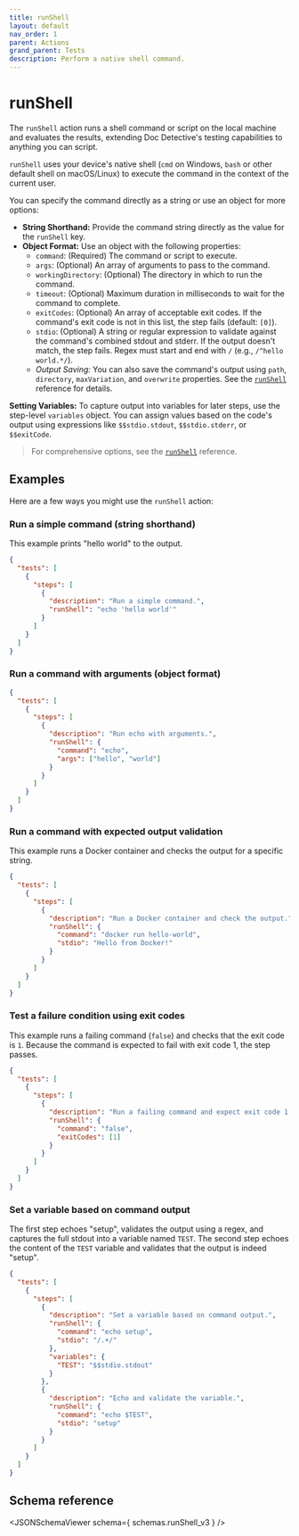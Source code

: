 ```yaml
---
title: runShell
layout: default
nav_order: 1
parent: Actions
grand_parent: Tests
description: Perform a native shell command.
---
```



# runShell

The `runShell` action runs a shell command or script on the local machine and evaluates the results, extending Doc Detective's testing capabilities to anything you can script.

`runShell` uses your device's native shell (`cmd` on Windows, `bash` or other default shell on macOS/Linux) to execute the command in the context of the current user.

You can specify the command directly as a string or use an object for more options:

- **String Shorthand:** Provide the command string directly as the value for the `runShell` key.
- **Object Format:** Use an object with the following properties:
  - `command`: (Required) The command or script to execute.
  - `args`: (Optional) An array of arguments to pass to the command.
  - `workingDirectory`: (Optional) The directory in which to run the command.
  - `timeout`: (Optional) Maximum duration in milliseconds to wait for the command to complete.
  - `exitCodes`: (Optional) An array of acceptable exit codes. If the command's exit code is not in this list, the step fails (default: `[0]`).
  - `stdio`: (Optional) A string or regular expression to validate against the command's combined stdout and stderr. If the output doesn't match, the step fails. Regex must start and end with `/` (e.g., `/^hello world.*/`).
  - *Output Saving:* You can also save the command's output using `path`, `directory`, `maxVariation`, and `overwrite` properties. See the [`runShell`](/docs/references/schemas/runshell) reference for details.
  
**Setting Variables:** To capture output into variables for later steps, use the step-level `variables` object. You can assign values based on the code's output using expressions like `$$stdio.stdout`, `$$stdio.stderr`, or `$$exitCode`.

> For comprehensive options, see the [`runShell`](/docs/references/schemas/runshell) reference.

## Examples

Here are a few ways you might use the `runShell` action:

### Run a simple command (string shorthand)

This example prints "hello world" to the output.

```json
{
  "tests": [
    {
      "steps": [
        {
          "description": "Run a simple command.",
          "runShell": "echo 'hello world'"
        }
      ]
    }
  ]
}
```

### Run a command with arguments (object format)

```json
{
  "tests": [
    {
      "steps": [
        {
          "description": "Run echo with arguments.",
          "runShell": {
            "command": "echo",
            "args": ["hello", "world"]
          }
        }
      ]
    }
  ]
}
```

### Run a command with expected output validation

This example runs a Docker container and checks the output for a specific string.

```json
{
  "tests": [
    {
      "steps": [
        {
          "description": "Run a Docker container and check the output.",
          "runShell": {
            "command": "docker run hello-world",
            "stdio": "Hello from Docker!"
          }
        }
      ]
    }
  ]
}
```

### Test a failure condition using exit codes

This example runs a failing command (`false`) and checks that the exit code is `1`. Because the command is expected to fail with exit code 1, the step passes.

```json
{
  "tests": [
    {
      "steps": [
        {
          "description": "Run a failing command and expect exit code 1.",
          "runShell": {
            "command": "false",
            "exitCodes": [1]
          }
        }
      ]
    }
  ]
}
```

### Set a variable based on command output

The first step echoes "setup", validates the output using a regex, and captures the full stdout into a variable named `TEST`. The second step echoes the content of the `TEST` variable and validates that the output is indeed "setup".

```json
{
  "tests": [
    {
      "steps": [
        {
          "description": "Set a variable based on command output.",
          "runShell": {
            "command": "echo setup",
            "stdio": "/.+/"
          },
          "variables": {
            "TEST": "$$stdio.stdout" 
          }
        },
        {
          "description": "Echo and validate the variable.",
          "runShell": {
            "command": "echo $TEST",
            "stdio": "setup"
          }
        }
      ]
    }
  ]
}
```

## Schema reference

<JSONSchemaViewer schema={ schemas.runShell_v3 } />
